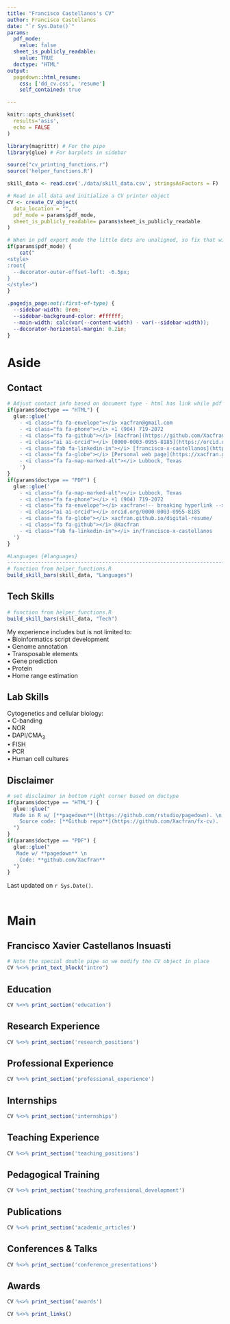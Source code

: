 ```yaml
---
title: "Francisco Castellanos's CV"
author: Francisco Castellanos
date: "`r Sys.Date()`"
params:
  pdf_mode:
    value: false
  sheet_is_publicly_readable:
    value: TRUE
  doctype: "HTML"
output:
  pagedown::html_resume:
    css: ['dd_cv.css', 'resume']
    self_contained: true

---
```


```r
knitr::opts_chunk$set(
  results='asis',
  echo = FALSE
)

library(magrittr) # For the pipe
library(glue) # For barplots in sidebar

source("cv_printing_functions.r")
source('helper_functions.R')

skill_data <- read.csv('./data/skill_data.csv', stringsAsFactors = F)

# Read in all data and initialize a CV printer object
CV <- create_CV_object(
  data_location = "",
  pdf_mode = params$pdf_mode,
  sheet_is_publicly_readable= params$sheet_is_publicly_readable
)

```


```r
# When in pdf export mode the little dots are unaligned, so fix that with some conditional CSS.
if(params$pdf_mode) {
    cat("
<style>
:root{
  --decorator-outer-offset-left: -6.5px;
}
</style>")
}
```

```css
.pagedjs_page:not(:first-of-type) {
  --sidebar-width: 0rem;
  --sidebar-background-color: #ffffff;
  --main-width: calc(var(--content-width) - var(--sidebar-width));
  --decorator-horizontal-margin: 0.2in;
}
```

Aside
================================================================================

Contact {#contact}
--------------------------------------------------------------------------------

```r
# Adjust contact info based on document type - html has link while pdf does not
if(params$doctype == "HTML") {
  glue::glue('
    - <i class="fa fa-envelope"></i> xacfran@gmail.com
    - <i class="fa fa-phone"></i> +1 (904) 719-2072
    - <i class="fa fa-github"></i> [Xacfran](https://github.com/Xacfran)
    - <i class="ai ai-orcid"></i> [0000-0003-0955-8185](https://orcid.org/0000-0003-0955-8185)
    - <i class="fab fa-linkedin-in"></i> [francisco-x-castellanos](https://www.linkedin.com/in/francisco-x-castellanos)
    - <i class="fa fa-globe"></i> [Personal web page](https://xacfran.github.io/digital-resume/)
    - <i class="fa fa-map-marked-alt"></i> Lubbock, Texas
    ')
}
if(params$doctype == "PDF") {
  glue::glue('
    - <i class="fa fa-map-marked-alt"></i> Lubbock, Texas
    - <i class="fa fa-phone"></i> +1 (904) 719-2072
    - <i class="fa fa-envelope"></i> xacfran<!-- breaking hyperlink -->@gmail.com
    - <i class="ai ai-orcid"></i> orcid.org/0000-0003-0955-8185
    - <i class="fa fa-globe"></i> xacfran.github.io/digital-resume/
    - <i class="fa fa-github"></i> @Xacfran
    - <i class="fab fa-linkedin-in"></i> in/francisco-x-castellanos
  ')
}
```

```r
#Languages {#languages}
--------------------------------------------------------------------------------
# function from helper_functions.R
build_skill_bars(skill_data, "Languages")
```

Tech Skills {#tech_skills}
--------------------------------------------------------------------------------

```r
# function from helper_functions.R
build_skill_bars(skill_data, "Tech")
```

My experience includes but is not limited to: <br>
• Bioinformatics script   development<br>
• Genome annotation<br>
• Transposable elements<br>
• Gene prediction<br>
• Protein  <br>
• Home range estimation


Lab Skills {#lab_skills}
--------------------------------------------------------------------------------

Cytogenetics and cellular biology: <br>
• C-banding<br>
• NOR<br>
• DAPI/CMA<sub>3</sub> <br>
• FISH <br>
• PCR <br>
• Human cell cultures

Disclaimer {#disclaimer}
--------------------------------------------------------------------------------

```r
# set disclaimer in bottom right corner based on doctype
if(params$doctype == "HTML") {
  glue::glue("
  Made in R w/ [**pagedown**](https://github.com/rstudio/pagedown). \n
    Source code: [**Github repo**](https://github.com/Xacfran/fx-cv).
  ")
}
if(params$doctype == "PDF") {
  glue::glue("
   Made w/ **pagedown** \n
    Code: **github.com/Xacfran**
  ")
}
```


Last updated on `r Sys.Date()`.
<br>
<br>


Main
================================================================================

Francisco Xavier Castellanos Insuasti {#title}
--------------------------------------------------------------------------------

```r
# Note the special double pipe so we modify the CV object in place
CV %<>% print_text_block("intro")
```

Education {data-icon=graduation-cap data-concise=true}
--------------------------------------------------------------------------------

```r
CV %<>% print_section('education')
```

Research Experience {data-icon=laptop}
--------------------------------------------------------------------------------

```r
CV %<>% print_section('research_positions')
```

Professional Experience {data-icon=suitcase}
--------------------------------------------------------------------------------
```r
CV %<>% print_section('professional_experience')
```

Internships {data-icon=university}
--------------------------------------------------------------------------------

```r
CV %<>% print_section('internships')
```

Teaching Experience {data-icon=chalkboard-teacher}
--------------------------------------------------------------------------------

```r
CV %<>% print_section('teaching_positions')
```

Pedagogical Training {data-icon=user-edit}
--------------------------------------------------------------------------------

```r
CV %<>% print_section('teaching_professional_development')
```

Publications {data-icon=book}
--------------------------------------------------------------------------------

```r

CV %<>% print_section('academic_articles')

```

Conferences & Talks {data-icon="users"}
--------------------------------------------------------------------------------

```r
CV %<>% print_section('conference_presentations')
```

Awards {data-icon="award"}
--------------------------------------------------------------------------------
```r
CV %<>% print_section('awards')
```

```r
CV %<>% print_links()
```

